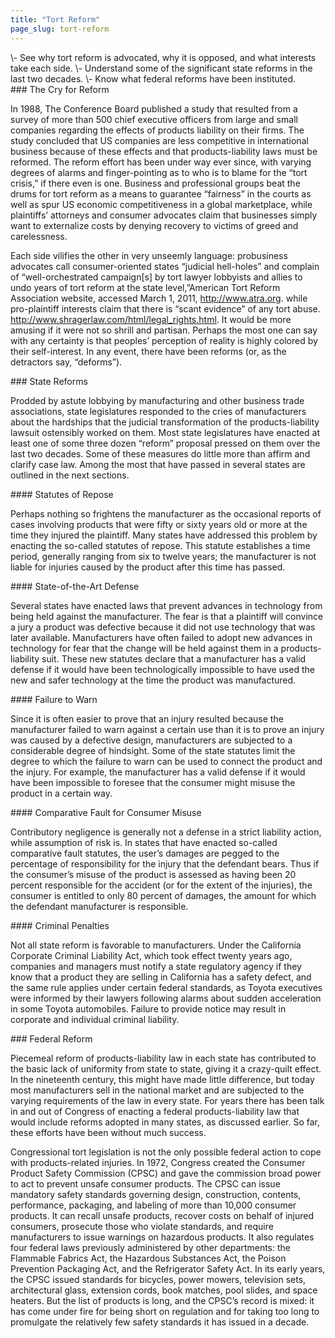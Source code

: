 ```yaml
---
title: "Tort Reform"
page_slug: tort-reform
---
```

<div className="content-chunk" data-subsection-id = "Learning-Objectives-22pt">
<Info title="LEARNING OBJECTIVES">\- See why tort reform is advocated, why it is opposed, and what interests take each side.  
\- Understand some of the significant state reforms in the last two decades.  
\- Know what federal reforms have been instituted.</Info>
</div>
<div className="content-chunk" data-subsection-id = "The-Cry-for-Reform-250t">
### The Cry for Reform

In 1988, The Conference Board published a study that resulted from a survey of more than 500 chief executive officers from large and small companies regarding the effects of products liability on their firms. The study concluded that US companies are less competitive in international business because of these effects and that products-liability laws must be reformed. The reform effort has been under way ever since, with varying degrees of alarms and finger-pointing as to who is to blame for the “tort crisis,” if there even is one. Business and professional groups beat the drums for tort reform as a means to guarantee “fairness” in the courts as well as spur US economic competitiveness in a global marketplace, while plaintiffs’ attorneys and consumer advocates claim that businesses simply want to externalize costs by denying recovery to victims of greed and carelessness. 

Each side vilifies the other in very unseemly language: probusiness advocates call consumer-oriented states “judicial hell-holes” and complain of “well-orchestrated campaign\[s\] by tort lawyer lobbyists and allies to undo years of tort reform at the state level,”American Tort Reform Association website, accessed March 1, 2011, http://www.atra.org. while pro-plaintiff interests claim that there is “scant evidence” of any tort abuse. http://www.shragerlaw.com/html/legal_rights.html. It would be more amusing if it were not so shrill and partisan. Perhaps the most one can say with any certainty is that peoples’ perception of reality is highly colored by their self-interest. In any event, there have been reforms (or, as the detractors say, “deforms”).
</div>
<div className="content-chunk" data-subsection-id = "State-Reforms-249t">
### State Reforms

Prodded by astute lobbying by manufacturing and other business trade associations, state legislatures responded to the cries of manufacturers about the hardships that the judicial transformation of the products-liability lawsuit ostensibly worked on them. Most state legislatures have enacted at least one of some three dozen “reform” proposal pressed on them over the last two decades. Some of these measures do little more than affirm and clarify case law. Among the most that have passed in several states are outlined in the next sections.
</div>
<div className="content-chunk" data-subsection-id = "Statutes-of-Repose-251t">
#### Statutes of Repose

Perhaps nothing so frightens the manufacturer as the occasional reports of cases involving products that were fifty or sixty years old or more at the time they injured the plaintiff. Many states have addressed this problem by enacting the so-called statutes of repose. This statute establishes a time period, generally ranging from six to twelve years; the manufacturer is not liable for injuries caused by the product after this time has passed.
</div>
<div className="content-chunk" data-subsection-id = "State-of-the-Art-Defense-252t">
#### State-of-the-Art Defense

Several states have enacted laws that prevent advances in technology from being held against the manufacturer. The fear is that a plaintiff will convince a jury a product was defective because it did not use technology that was later available. Manufacturers have often failed to adopt new advances in technology for fear that the change will be held against them in a products-liability suit. These new statutes declare that a manufacturer has a valid defense if it would have been technologically impossible to have used the new and safer technology at the time the product was manufactured.
</div>
<div className="content-chunk" data-subsection-id = "Failure-to-Warn-253t">
#### Failure to Warn

Since it is often easier to prove that an injury resulted because the manufacturer failed to warn against a certain use than it is to prove an injury was caused by a defective design, manufacturers are subjected to a considerable degree of hindsight. Some of the state statutes limit the degree to which the failure to warn can be used to connect the product and the injury. For example, the manufacturer has a valid defense if it would have been impossible to foresee that the consumer might misuse the product in a certain way.
</div>
<div className="content-chunk" data-subsection-id = "Comparative-Fault-for-Consumer-Misuse-254t">
#### Comparative Fault for Consumer Misuse

Contributory negligence is generally not a defense in a strict liability action, while assumption of risk is. In states that have enacted so-called comparative fault statutes, the user’s damages are pegged to the percentage of responsibility for the injury that the defendant bears. Thus if the consumer’s misuse of the product is assessed as having been 20 percent responsible for the accident (or for the extent of the injuries), the consumer is entitled to only 80 percent of damages, the amount for which the defendant manufacturer is responsible.
</div>
<div className="content-chunk" data-subsection-id = "Criminal-Penalties-255t">
#### Criminal Penalties

Not all state reform is favorable to manufacturers. Under the California Corporate Criminal Liability Act, which took effect twenty years ago, companies and managers must notify a state regulatory agency if they know that a product they are selling in California has a safety defect, and the same rule applies under certain federal standards, as Toyota executives were informed by their lawyers following alarms about sudden acceleration in some Toyota automobiles. Failure to provide notice may result in corporate and individual criminal liability.
</div>
<div className="content-chunk" data-subsection-id = "Federal-Reform-256t">
### Federal Reform

Piecemeal reform of products-liability law in each state has contributed to the basic lack of uniformity from state to state, giving it a crazy-quilt effect. In the nineteenth century, this might have made little difference, but today most manufacturers sell in the national market and are subjected to the varying requirements of the law in every state. For years there has been talk in and out of Congress of enacting a federal products-liability law that would include reforms adopted in many states, as discussed earlier. So far, these efforts have been without much success.

Congressional tort legislation is not the only possible federal action to cope with products-related injuries. In 1972, Congress created the Consumer Product Safety Commission (CPSC) and gave the commission broad power to act to prevent unsafe consumer products. The CPSC can issue mandatory safety standards governing design, construction, contents, performance, packaging, and labeling of more than 10,000 consumer products. It can recall unsafe products, recover costs on behalf of injured consumers, prosecute those who violate standards, and require manufacturers to issue warnings on hazardous products. It also regulates four federal laws previously administered by other departments: the Flammable Fabrics Act, the Hazardous Substances Act, the Poison Prevention Packaging Act, and the Refrigerator Safety Act. In its early years, the CPSC issued standards for bicycles, power mowers, television sets, architectural glass, extension cords, book matches, pool slides, and space heaters. But the list of products is long, and the CPSC’s record is mixed: it has come under fire for being short on regulation and for taking too long to promulgate the relatively few safety standards it has issued in a decade.
</div>
